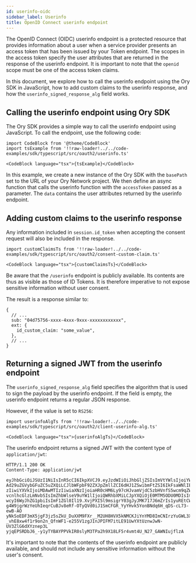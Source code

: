 ```yaml
---
id: userinfo-oidc
sidebar_label: Userinfo
title: OpenID Connect userinfo endpoint
---
```


The OpenID Connect (OIDC) userinfo endpoint is a protected resource that provides information about a user when a service provider
presents an access token that has been issued by your Token endpoint. The scopes in the access token specify the user attributes
that are returned in the response of the userinfo endpoint. It is important to note that the `openid` scope must be one of the
access token claims.

In this document, we explore how to call the userinfo endpoint using the Ory SDK in JavaScript, how to add custom claims to the
userinfo response, and how the `userinfo_signed_response_alg` field works.

## Calling the userinfo endpoint using Ory SDK

The Ory SDK provides a simple way to call the userinfo endpoint using JavaScript. To call the endpoint, use the following code:

```mdx-code-block
import CodeBlock from '@theme/CodeBlock'
import tsExample from '!!raw-loader!../../code-examples/sdk/typescript/src/oauth2/userinfo.ts'

<CodeBlock language="tsx">{tsExample}</CodeBlock>
```

In this example, we create a new instance of the Ory SDK with the `basePath` set to the URL of your Ory Network project. We then
define an async function that calls the userinfo function with the `accessToken` passed as a parameter. The `data` contains the
user attributes returned by the userinfo endpoint.

## Adding custom claims to the userinfo response

Any information included in `session.id_token` when accepting the consent request will also be included in the response.

```mdx-code-block
import customClaimsTs from '!!raw-loader!../../code-examples/sdk/typescript/src/oauth2/consent-custom-claim.ts'

<CodeBlock language="tsx">{customClaimsTs}</CodeBlock>
```

Be aware that the `/userinfo` endpoint is publicly available. Its contents are thus as visible as those of ID Tokens. It is
therefore imperative to not expose sensitive information without user consent.

The result is a response similar to:

```json5
{
  // ...
  sub: "04d75756-xxxx-4xxx-9xxx-xxxxxxxxxxxx",
  ext: {
    id_custom_claim: "some_value",
  },
  // ...
}
```

## Returning a signed JWT from the userinfo endpoint

The `userinfo_signed_response_alg` field specifies the algorithm that is used to sign the payload by the userinfo endpoint. If the
field is empty, the userinfo endpoint returns a regular JSON response.

However, if the value is set to `RS256`:

```mdx-code-block
import userinfoAlgTs from '!!raw-loader!../../code-examples/sdk/typescript/src/oauth2/client-userinfo-alg.ts'

<CodeBlock language="tsx">{userinfoAlgTs}</CodeBlock>
```

The userinfo endpoint returns a signed JWT with the content type of `application/jwt`:

```
HTTP/1.1 200 OK
Content-Type: application/jwt

eyJhbGciOiJSUzI1NiIsInR5cCI6IkpXVCJ9.eyJzdWIiOiJhbGljZSIsImVtYWlsIjoiYWxpY2V
Ad29uZGVybGFuZC5uZXQiLCJlbWFpbF92ZXJpZmllZCI6dHJ1ZSwibmFtZSI6IkFsaWNlIEFkYW1
zIiwiYXVkIjoiMDAwMTIzIiwiaXNzIjoiaHR0cHM6Ly97cHJvamVjdC5zbHVnfS5wcm9qZWN0cy5
vcnlhcGlzLmNvbSIsImZhbWlseV9uYW1lIjoiQWRhbXMiLCJpYXQiOjE0MTM5ODU0MDIsImdyb3V
wcyI6WyJhZG1pbiIsImF1ZGl0Il19.XvjPXI5l9msigrY03gJyJMK717J6mZrIs1yuREtCWiGlks
g4W9jgrWzYeUhIeqrCuBJv8eRf-OTyQVd0iJ1SmCFGR_YyYHvk5YonBNdq6H_qDS-cL73-ewB-AO
yNkSoEDF3mX5jgF3jz5sZkU_DuXXM9FXr__M2UH8HVX5kNMCKJiYnYMD8ImCNIrzYuGWL3XiYrBC
_vhE8xw4f1r9on2n_QfnWF1-e255V1zgJInJPIFM7itLE91UwYXtUznwJwN-UV3ZlG6dXYznep3L
yjqEPSRDbJ6_-y1yTYBAYPPVkIR0slyM3TPa2h9X18LF5r4vmt4U_N27_GAWNIujflzA
```

It's important to note that the contents of the userinfo endpoint are publicly available, and should not include any sensitive
information without the user's consent.
